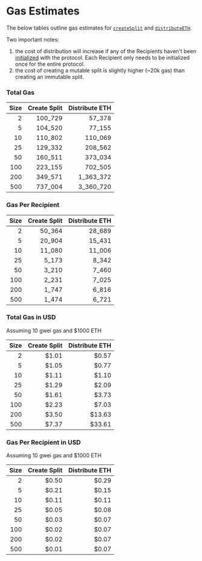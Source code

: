 # Gas Estimates

The below tables outline gas estimates for
[`createSplit`](/smartcontracts/SplitMain#createsplit) and
[`distributeETH`](/smartcontracts/SplitMain#distributeeth).

Two important notes:
1. the cost of distribution will increase if any of the Recipients haven't been
[initialized](https://ethereum.org/en/developers/docs/smart-contracts/anatomy/#storage)
with the protocol. Each Recipient only needs to be initialized once for the
entire protocol.
2. the cost of creating a mutable split is slightly higher (~20k gas) 
than creating an immutable split.

### Total Gas

  <div style={{ paddingTop: '1rem', fontFamily: 'monospace', fontSize: '15px' }}>

| Size | Create Split | Distribute ETH |
| ---: | ----------: | ------------: |
|    2 |     100_729 |        57_378 |
|    5 |     104_520 |        77_155 |
|   10 |     110_802 |       110_069 |
|   25 |     129_332 |       208_562 |
|   50 |     160_511 |       373_034 |
|  100 |     223_155 |       702_505 |
|  200 |     349_571 |     1_363_372 |
|  500 |     737_004 |     3_360_720 |


  </div>

### Gas Per Recipient

<div style={{ paddingTop: '1rem', fontFamily: 'monospace', fontSize: '15px' }}>

| Size | Create Split | Distribute ETH |
| ---: | ----------: | ------------: |
|    2 |      50_364 |        28_689 |
|    5 |      20_904 |        15_431 |
|   10 |      11_080 |        11_006 |
|   25 |       5_173 |         8_342 |
|   50 |       3_210 |         7_460 |
|  100 |       2_231 |         7_025 |
|  200 |       1_747 |         6_816 |
|  500 |       1_474 |         6_721 |

</div>

### Total Gas in USD

Assuming 10 gwei gas and $1000 ETH

<div style={{ paddingTop: '1rem', fontFamily: 'monospace', fontSize: '15px' }}>

| Size | Create Split | Distribute ETH |
| ---: | ----------: | ------------: |
|    2 |       $1.01 |         $0.57 |
|    5 |       $1.05 |         $0.77 |
|   10 |       $1.11 |         $1.10 |
|   25 |       $1.29 |         $2.09 |
|   50 |       $1.61 |         $3.73 |
|  100 |       $2.23 |         $7.03 |
|  200 |       $3.50 |        $13.63 |
|  500 |       $7.37 |        $33.61 |

</div>

### Gas Per Recipient in USD

Assuming 10 gwei gas and $1000 ETH

<div style={{ paddingTop: '1rem', fontFamily: 'monospace', fontSize: '15px' }}>

| Size | Create Split | Distribute ETH |
| ---: | ----------: | ------------: |
|    2 |       $0.50 |         $0.29 |
|    5 |       $0.21 |         $0.15 |
|   10 |       $0.11 |         $0.11 |
|   25 |       $0.05 |         $0.08 |
|   50 |       $0.03 |         $0.07 |
|  100 |       $0.02 |         $0.07 |
|  200 |       $0.02 |         $0.07 |
|  500 |       $0.01 |         $0.07 |

</div>
